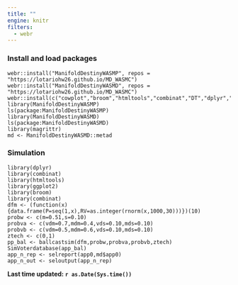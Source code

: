 ```yaml
---
title: ""
engine: knitr
filters:
  - webr
---
```


### Install and load packages
```webr-r
webr::install("ManifoldDestinyWASMP", repos = "https://lotariohw26.github.io/MD_WASMC")
webr::install("ManifoldDestinyWASMD", repos = "https://lotariohw26.github.io/MD_WASMC")
webr::install(c("cowplot","broom","htmltools","combinat","DT","dplyr","purrr","magrittr","data.table","tidyr","plotly"))
library(ManifoldDestinyWASMP)
ls(package:ManifoldDestinyWASMP)
library(ManifoldDestinyWASMD)
ls(package:ManifoldDestinyWASMD)
library(magrittr)
md <- ManifoldDestinyWASMD::metad
```

### Simulation
```webr-r
library(dplyr)
library(combinat)
library(htmltools)
library(ggplot2)
library(broom)
library(combinat)
dfm <- (function(x){data.frame(P=seq(1,x),RV=as.integer(rnorm(x,1000,30)))})(10)
probw <- c(m=0.51,s=0.10)
probva <- c(vdm=0.7,mdm=0.4,vds=0.10,mds=0.10)
probvb <- c(vdm=0.5,mdm=0.6,vds=0.10,mds=0.10)
ztech <- c(0,1)	
pp_bal <- ballcastsim(dfm,probw,probva,probvb,ztech)
SimVoterdatabase(app_bal)
app_n_rep <- selreport(app0,md$app0)
app_n_out <- seloutput(app_n_rep)
```

**Last time updated: `r as.Date(Sys.time())`**



